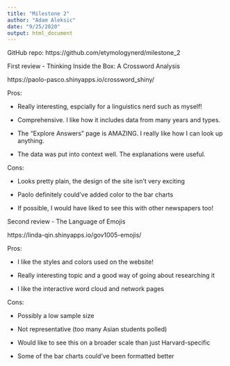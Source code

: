 ```yaml
---
title: "Milestone 2"
author: "Adam Aleksic"
date: "9/25/2020"
output: html_document
---
```


GitHub repo: https://github.com/etymologynerd/milestone_2

First review - Thinking Inside the Box: A Crossword Analysis

https://paolo-pasco.shinyapps.io/crossword_shiny/

Pros:

- Really interesting, espcially for a linguistics nerd such as myself!

- Comprehensive. I like how it includes data from many years and types.

- The "Explore Answers" page is AMAZING. I really like how I can look up anything.

- The data was put into context well. The explanations were useful.

Cons: 

- Looks pretty plain, the design of the site isn't very exciting 

- Paolo definitely could've added color to the bar charts

- If possible, I would have liked to see this with other newspapers too!

Second review - The Language of Emojis

https://linda-qin.shinyapps.io/gov1005-emojis/

Pros: 

- I like the styles and colors used on the website!

- Really interesting topic and a good way of going about researching it

- I like the interactive word cloud and network pages

Cons:

- Possibly a low sample size

- Not representative (too many Asian students polled)

- Would like to see this on a broader scale than just Harvard-specific

- Some of the bar charts could've been formatted better